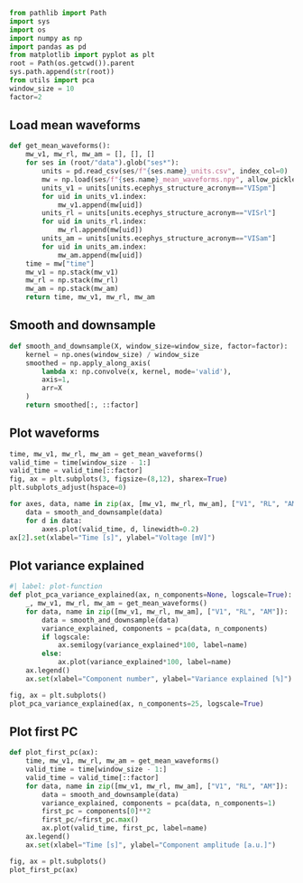 

```python
from pathlib import Path
import sys
import os
import numpy as np
import pandas as pd
from matplotlib import pyplot as plt
root = Path(os.getcwd()).parent
sys.path.append(str(root))
from utils import pca
window_size = 10
factor=2
```

## Load mean waveforms

```python
def get_mean_waveforms():
    mw_v1, mw_rl, mw_am = [], [], []
    for ses in (root/"data").glob("ses*"):
        units = pd.read_csv(ses/f"{ses.name}_units.csv", index_col=0)
        mw = np.load(ses/f"{ses.name}_mean_waveforms.npy", allow_pickle=True).item()
        units_v1 = units[units.ecephys_structure_acronym=="VISpm"]
        for uid in units_v1.index:
            mw_v1.append(mw[uid])
        units_rl = units[units.ecephys_structure_acronym=="VISrl"]
        for uid in units_rl.index:
            mw_rl.append(mw[uid])
        units_am = units[units.ecephys_structure_acronym=="VISam"]
        for uid in units_am.index:
            mw_am.append(mw[uid])
    time = mw["time"]
    mw_v1 = np.stack(mw_v1)
    mw_rl = np.stack(mw_rl)
    mw_am = np.stack(mw_am)
    return time, mw_v1, mw_rl, mw_am
```

## Smooth and downsample

```python
def smooth_and_downsample(X, window_size=window_size, factor=factor):
    kernel = np.ones(window_size) / window_size
    smoothed = np.apply_along_axis(
        lambda x: np.convolve(x, kernel, mode='valid'), 
        axis=1, 
        arr=X
    )
    return smoothed[:, ::factor]
```

## Plot waveforms

```python
time, mw_v1, mw_rl, mw_am = get_mean_waveforms()
valid_time = time[window_size - 1:]
valid_time = valid_time[::factor]
fig, ax = plt.subplots(3, figsize=(8,12), sharex=True)
plt.subplots_adjust(hspace=0)

for axes, data, name in zip(ax, [mw_v1, mw_rl, mw_am], ["V1", "RL", "AM"]):
    data = smooth_and_downsample(data)
    for d in data:
        axes.plot(valid_time, d, linewidth=0.2)
ax[2].set(xlabel="Time [s]", ylabel="Voltage [mV]")
```

## Plot variance explained

```python
#| label: plot-function
def plot_pca_variance_explained(ax, n_components=None, logscale=True):
    _, mw_v1, mw_rl, mw_am = get_mean_waveforms()
    for data, name in zip([mw_v1, mw_rl, mw_am], ["V1", "RL", "AM"]):
        data = smooth_and_downsample(data)
        variance_explained, components = pca(data, n_components)
        if logscale:
            ax.semilogy(variance_explained*100, label=name)
        else:
            ax.plot(variance_explained*100, label=name)
    ax.legend()
    ax.set(xlabel="Component number", ylabel="Variance explained [%]")

```

```python
fig, ax = plt.subplots()
plot_pca_variance_explained(ax, n_components=25, logscale=True)
```

## Plot first PC

```python
def plot_first_pc(ax):
    time, mw_v1, mw_rl, mw_am = get_mean_waveforms()
    valid_time = time[window_size - 1:]
    valid_time = valid_time[::factor]
    for data, name in zip([mw_v1, mw_rl, mw_am], ["V1", "RL", "AM"]):
        data = smooth_and_downsample(data)
        variance_explained, components = pca(data, n_components=1)
        first_pc = components[0]**2
        first_pc/=first_pc.max()
        ax.plot(valid_time, first_pc, label=name)
    ax.legend()
    ax.set(xlabel="Time [s]", ylabel="Component amplitude [a.u.]")

```

```python
fig, ax = plt.subplots()
plot_first_pc(ax)
```


